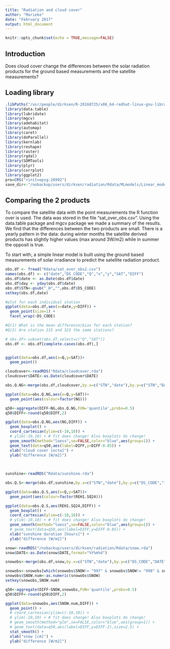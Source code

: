 ```yaml
---
title: "Radiation and cloud cover"
author: "Marieke"
date: "February 2017"
output: html_document
---
```


```r
knitr::opts_chunk$set(echo = TRUE,message=FALSE)
```
## Introduction
Does cloud cover change the differences between the solar radiation products for the ground based measurements and the satellite measurements?

## Loading library
```r
.libPaths("/usr/people/dirksen/R-20160725/x86_64-redhat-linux-gnu-library/3.3/")
library(data.table)
library(lubridate)
library(mgcv)
library(adehabitat)
library(automap)
library(caret)
library(doParallel)
library(kernlab)
library(reshape)
library(raster)
library(rgdal)
library(SDMTools)
library(plyr)
library(corrplot)
library(ggplot2)
pro=CRS("+init=epsg:28992")
save_dir<-"/nobackup/users/dirksen/radiation/Rdata/MLmodels/Linear_models/"
```


## Comparing the 2 products
To compare the satellite data with the point measurements the R function over is used. The data was stored in the file "sat_over_obs.csv". Using the data.table package and mgcv package we made a summary of the results. We find that the differences between the two products are small. There is a yearly pattern in the data: during winter months the satellite derived products has slightly higher values (max around 3W/m2) while in summer the opposit is true. 

To start with, a simple linear model is built using the ground based measurements of solar irradiance to predict the satellite radiation product. 
```r
obs.df <- fread("Rdata/sat_over_obs2.csv")
names(obs.df) <- c("date","DS_CODE","Q","x","y","SAT","DIFF")
obs.df$date <- as.Date(obs.df$date)
obs.df$day <- yday(obs.df$date)
obs.df$STN<-gsub("_H","",obs.df$DS_CODE)
setkey(obs.df,date)

#plot for each individual station
ggplot(data=obs.df,aes(x=date,y=DIFF)) +
  geom_point(size=1) +
  facet_wrap(~DS_CODE)

#Q(1) What is the mean difference/bias for each station?
#Q(2) Are station 215 and 323 the same stations?

# obs.df<-subset(obs.df,select=c("Q","SAT"))
obs.df <- obs.df[complete.cases(obs.df),]


ggplot(data=obs.df,aes(x=Q,y=SAT))+
  geom_point()


```

```r
cloudcover<-readRDS("Rdata/cloudcover.rda")
cloudcover$DATE<-as.Date(cloudcover$DATE)

obs.Q.NG<-merge(obs.df,cloudcover,by.x=c("STN","date"),by.y=c("STN","DATE"))

ggplot(data=obs.Q.NG,aes(x=Q,y=SAT))+
  geom_point(aes(colour=factor(NG)))

q50<-aggregate(DIFF~NG,obs.Q.NG,FUN='quantile',probs=0.5)
q50$DIFF<-round(q50$DIFF,2)

ggplot(data=obs.Q.NG,aes(NG,DIFF)) +
  geom_boxplot() +
  coord_cartesian(ylim=c(-10,10)) +
  # ylim(-10,10) + # fit does change! Also boxplots do change!
  geom_smooth(method="loess",se=FALSE,color="blue",aes(group=1)) +
  geom_text(data=q50,aes(label=DIFF,y=DIFF-0.85)) +
  xlab("cloud cover [octa]") +
  ylab("difference [W/m2]") 
  
  


```


```r
sunshine<-readRDS("Rdata/sunshine.rda")

obs.Q.S<-merge(obs.df,sunshine,by.x=c("STN","date"),by.y=c("DS_CODE","IT_DATETIME"))

ggplot(data=obs.Q.S,aes(x=Q,y=SAT))+
  geom_point(aes(colour=factor(REH1.SQ24)))

ggplot(data=obs.Q.S,aes(REH1.SQ24,DIFF)) +
  geom_boxplot() +
  coord_cartesian(ylim=c(-10,10)) +
  # ylim(-10,10) + # fit does change! Also boxplots do change!
  geom_smooth(method="loess",se=FALSE,color="blue",aes(group=1)) +
  # geom_text(data=q50,aes(label=DIFF,y=DIFF-0.85)) +
  xlab("sunshine duration [hours]") +
  ylab("difference [W/m2]") 
```
```r
snow<-readRDS("/nobackup/users/dirksen/radiation/Rdata/snow.rda")
snow$DATE<-as.Date(snow$DATE,format="%Y%m%d")

snowobs<-merge(obs.df,snow,by.x=c("STN","date"),by.y=c("DS_CODE","DATE"))

snowobs<-snowobs[which(snowobs$SNOW!= "997" & snowobs$SNOW!= "998" & snowobs$SNOW!= "999"),]
snowobs$SNOW.num<-as.numeric(snowobs$SNOW)
setkey(snowobs,SNOW.num)

q50<-aggregate(DIFF~SNOW,snowobs,FUN='quantile',probs=0.5)
q50$DIFF<-round(q50$DIFF,2)

ggplot(data=snowobs,aes(SNOW.num,DIFF)) +
  geom_point() +
  # coord_cartesian(ylim=c(-10,10)) +
  # ylim(-10,10) + # fit does change! Also boxplots do change!
  # geom_smooth(method="glm",se=FALSE,color="blue",aes(group=1)) +
  # geom_text(data=q50,aes(label=DIFF,y=DIFF-2),size=2.5) +
  stat_smooth() +
  xlab("snow [cm]") +
  ylab("difference [W/m2]") 
```




